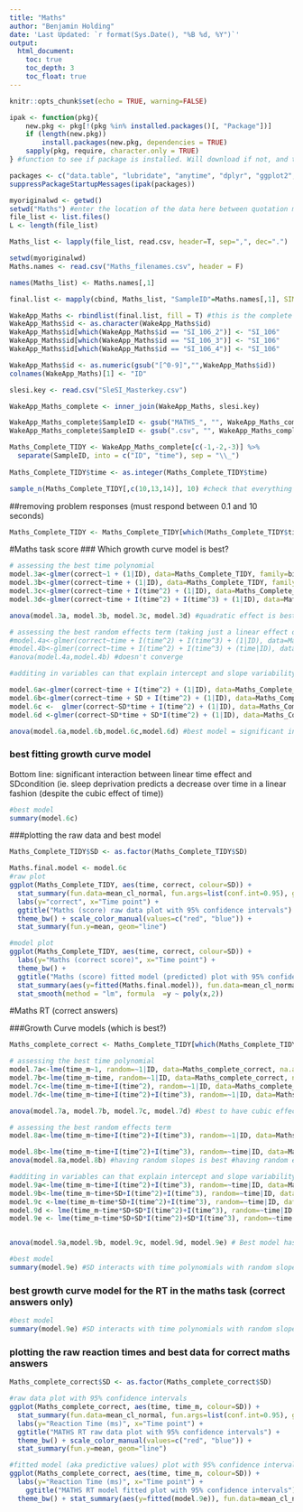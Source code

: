 ```yaml
---
title: "Maths"
author: "Benjamin Holding"
date: 'Last Updated: `r format(Sys.Date(), "%B %d, %Y")`'
output: 
  html_document:
    toc: true
    toc_depth: 3
    toc_float: true
---
```


```r
knitr::opts_chunk$set(echo = TRUE, warning=FALSE)
```

```r
ipak <- function(pkg){
    new.pkg <- pkg[!(pkg %in% installed.packages()[, "Package"])]
    if (length(new.pkg)) 
        install.packages(new.pkg, dependencies = TRUE)
    sapply(pkg, require, character.only = TRUE)
} #function to see if package is installed. Will download if not, and then opens it.

packages <- c("data.table", "lubridate", "anytime", "dplyr", "ggplot2", "nlme", "tidyr", "lme4", "lmerTest") #These are the extra packages needed to merge the CSV files
suppressPackageStartupMessages(ipak(packages))
```

```r
myoriginalwd <- getwd()
setwd("Maths") #enter the location of the data here between quotation marks
file_list <- list.files()
L <- length(file_list) 

Maths_list <- lapply(file_list, read.csv, header=T, sep=",", dec=".")

setwd(myoriginalwd)
Maths.names <- read.csv("Maths_filenames.csv", header = F)

names(Maths_list) <- Maths.names[,1]

final.list <- mapply(cbind, Maths_list, "SampleID"=Maths.names[,1], SIMPLIFY=F)

WakeApp_Maths <- rbindlist(final.list, fill = T) #this is the complete data frame
WakeApp_Maths$id <- as.character(WakeApp_Maths$id)
WakeApp_Maths$id[which(WakeApp_Maths$id == "SI_106_2")] <- "SI_106"
WakeApp_Maths$id[which(WakeApp_Maths$id == "SI_106_3")] <- "SI_106"
WakeApp_Maths$id[which(WakeApp_Maths$id == "SI_106_4")] <- "SI_106"

WakeApp_Maths$id <- as.numeric(gsub("[^0-9]","",WakeApp_Maths$id))
colnames(WakeApp_Maths)[1] <- "ID"

slesi.key <- read.csv("SleSI_Masterkey.csv")

WakeApp_Maths_complete <- inner_join(WakeApp_Maths, slesi.key)

WakeApp_Maths_complete$SampleID <- gsub("MATHS_", "", WakeApp_Maths_complete$SampleID)
WakeApp_Maths_complete$SampleID <- gsub(".csv", "", WakeApp_Maths_complete$SampleID)

Maths_Complete_TIDY <- WakeApp_Maths_complete[c(-1,-2,-3)] %>% 
  separate(SampleID, into = c("ID", "time"), sep = "\\_")
                             
Maths_Complete_TIDY$time <- as.integer(Maths_Complete_TIDY$time)

sample_n(Maths_Complete_TIDY[,c(10,13,14)], 10) #check that everything is matched correctely

```

##removing problem responses
(must respond between 0.1 and 10 seconds)
```r
Maths_Complete_TIDY <- Maths_Complete_TIDY[which(Maths_Complete_TIDY$time_m > 100 & Maths_Complete_TIDY$time_m < 10000),]
```

#Maths task score
### Which growth curve model is best?
```r

# assessing the best time polynomial
model.3a<-glmer(correct~1 + (1|ID), data=Maths_Complete_TIDY, family=binomial)
model.3b<-glmer(correct~time + (1|ID), data=Maths_Complete_TIDY, family=binomial)
model.3c<-glmer(correct~time + I(time^2) + (1|ID), data=Maths_Complete_TIDY, family=binomial) #best
model.3d<-glmer(correct~time + I(time^2) + I(time^3) + (1|ID), data=Maths_Complete_TIDY, family=binomial) 

anova(model.3a, model.3b, model.3c, model.3d) #quadratic effect is best 

# assessing the best random effects term (taking just a linear effect of time)
#model.4a<-glmer(correct~time + I(time^2) + I(time^3) + (1|ID), data=Maths_Complete_TIDY, family=binomial) 
#model.4b<-glmer(correct~time + I(time^2) + I(time^3) + (time|ID), data=Maths_Complete_TIDY, family=binomial) 
#anova(model.4a,model.4b) #doesn't converge

#additing in variables can that explain intercept and slope variability

model.6a<-glmer(correct~time + I(time^2) + (1|ID), data=Maths_Complete_TIDY, family=binomial) 
model.6b<-glmer(correct~time + SD + I(time^2) + (1|ID), data=Maths_Complete_TIDY, family=binomial) 
model.6c <-  glmer(correct~SD*time + I(time^2) + (1|ID), data=Maths_Complete_TIDY, family=binomial) #best model
model.6d <-glmer(correct~SD*time + SD*I(time^2) + (1|ID), data=Maths_Complete_TIDY, family=binomial)

anova(model.6a,model.6b,model.6c,model.6d) #best model = significant interaction between linear time effect and SDcondition
```

### best fitting growth curve model
Bottom line: significant interaction between linear time effect and SDcondition (ie. sleep deprivation predicts a decrease over time in a linear fashion (despite the cubic effect of time))
```r
#best model
summary(model.6c)
```

###plotting the raw data and best model
```r
Maths_Complete_TIDY$SD <- as.factor(Maths_Complete_TIDY$SD)

Maths.final.model <- model.6c
#raw plot
ggplot(Maths_Complete_TIDY, aes(time, correct, colour=SD)) + 
  stat_summary(fun.data=mean_cl_normal, fun.args=list(conf.int=0.95), geom="pointrange") + 
  labs(y="correct", x="Time point") + 
  ggtitle("Maths (score) raw data plot with 95% confidence intervals") +
  theme_bw() + scale_color_manual(values=c("red", "blue")) +
  stat_summary(fun.y=mean, geom="line") 

#model plot
ggplot(Maths_Complete_TIDY, aes(time, correct, colour=SD)) + 
  labs(y="Maths (correct score)", x="Time point") + 
  theme_bw() + 
  ggtitle("Maths (score) fitted model (predicted) plot with 95% confidence intervals") +
  stat_summary(aes(y=fitted(Maths.final.model)), fun.data=mean_cl_normal, fun.args=list(conf.int=0.95), geom="pointrange") + 
  stat_smooth(method = "lm", formula  =y ~ poly(x,2))
```

#Maths RT (correct answers)

###Growth Curve models (which is best?)
```r

Maths_complete_correct <- Maths_Complete_TIDY[which(Maths_Complete_TIDY$correct == 1),]

# assessing the best time polynomial
model.7a<-lme(time_m~1, random=~1|ID, data=Maths_complete_correct, na.action=na.omit, method="ML")
model.7b<-lme(time_m~time, random=~1|ID, data=Maths_complete_correct, na.action=na.omit, method="ML")
model.7c<-lme(time_m~time+I(time^2), random=~1|ID, data=Maths_complete_correct, na.action=na.omit, method="ML")
model.7d<-lme(time_m~time+I(time^2)+I(time^3), random=~1|ID, data=Maths_complete_correct, na.action=na.omit, method="ML") 

anova(model.7a, model.7b, model.7c, model.7d) #best to have cubic effect

# assessing the best random effects term
model.8a<-lme(time_m~time+I(time^2)+I(time^3), random=~1|ID, data=Maths_complete_correct, na.action=na.omit, method="ML") 

model.8b<-lme(time_m~time+I(time^2)+I(time^3), random=~time|ID, data=Maths_complete_correct, na.action=na.omit, method="ML") 
anova(model.8a,model.8b) #having random slopes is best #having random effects is better

#additing in variables can that explain intercept and slope variability
model.9a<-lme(time_m~time+I(time^2)+I(time^3), random=~time|ID, data=Maths_complete_correct, na.action=na.omit, method="ML") 
model.9b<-lme(time_m~time+SD+I(time^2)+I(time^3), random=~time|ID, data=Maths_complete_correct, na.action=na.omit, method="ML") 
model.9c <-lme(time_m~time*SD+I(time^2)+I(time^3), random=~time|ID, data=Maths_complete_correct, na.action=na.omit, method="ML")
model.9d <- lme(time_m~time*SD+SD*I(time^2)+I(time^3), random=~time|ID, data=Maths_complete_correct, na.action=na.omit, method="ML") 
model.9e <- lme(time_m~time*SD+SD*I(time^2)+SD*I(time^3), random=~time|ID, data=Maths_complete_correct, na.action=na.omit, method="ML") 


anova(model.9a,model.9b, model.9c, model.9d, model.9e) # Best model has interactions with SD and all time polynomials

#best model
summary(model.9e) #SD interacts with time polynomials with random slopes for time within individuals
```

### best growth curve model for the RT in the maths task (correct answers only)
```r
#best model
summary(model.9e) #SD interacts with time polynomials with random slopes for time within individuals
```

### plotting the raw reaction times and best data for correct maths answers
```r
Maths_complete_correct$SD <- as.factor(Maths_complete_correct$SD)

#raw data plot with 95% confidence intervals
ggplot(Maths_complete_correct, aes(time, time_m, colour=SD)) + 
  stat_summary(fun.data=mean_cl_normal, fun.args=list(conf.int=0.95), geom="pointrange") + 
  labs(y="Reaction Time (ms)", x="Time point") + 
  ggtitle("MATHS RT raw data plot with 95% confidence intervals") + 
  theme_bw() + scale_color_manual(values=c("red", "blue")) +
  stat_summary(fun.y=mean, geom="line") 

#fitted model (aka predictive values) plot with 95% confidence intervals
ggplot(Maths_complete_correct, aes(time, time_m, colour=SD)) + 
  labs(y="Reaction Time (ms)", x="Time point") + 
    ggtitle("MATHS RT model fitted plot with 95% confidence intervals") + 
  theme_bw() + stat_summary(aes(y=fitted(model.9e)), fun.data=mean_cl_normal, fun.args=list(conf.int=0.95), geom="pointrange") + stat_smooth(method = "lm", formula  =y ~ poly(x,3))
```

